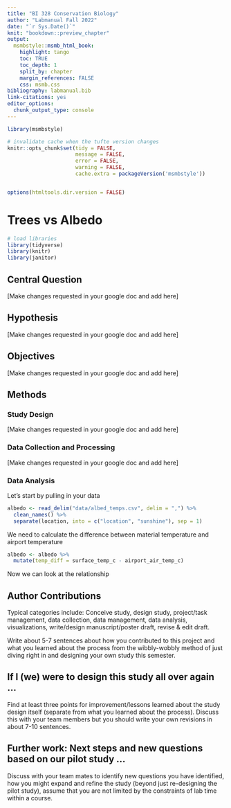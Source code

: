 ```yaml
---
title: "BI 328 Conservation Biology"
author: "Labmanual Fall 2022"
date: "`r Sys.Date()`"
knit: "bookdown::preview_chapter"
output:
  msmbstyle::msmb_html_book:
    highlight: tango
    toc: TRUE
    toc_depth: 1
    split_by: chapter
    margin_references: FALSE
    css: msmb.css
bibliography: labmanual.bib
link-citations: yes
editor_options: 
  chunk_output_type: console
---
```


```r


library(msmbstyle)

# invalidate cache when the tufte version changes
knitr::opts_chunk$set(tidy = FALSE, 
                      message = FALSE,
                      error = FALSE,
                      warning = FALSE,
                      cache.extra = packageVersion('msmbstyle'))


options(htmltools.dir.version = FALSE)

```

# Trees vs Albedo






```r

# load libraries
library(tidyverse)
library(knitr)
library(janitor)

```

## Central Question

[Make changes requested in your google doc and add here]


## Hypothesis

[Make changes requested in your google doc and add here]


## Objectives

[Make changes requested in your google doc and add here]


## Methods

### Study Design

[Make changes requested in your google doc and add here]

### Data Collection and Processing

[Make changes requested in your google doc and add here]

### Data Analysis

Let's start by pulling in your data

```r

albedo <- read_delim("data/albed_temps.csv", delim = ",") %>%
  clean_names() %>%
  separate(location, into = c("location", "sunshine"), sep = 1)

```

We need to calculate the difference between material temperature and airport temperature

```r

albedo <- albedo %>%
  mutate(temp_diff = surface_temp_c - airport_air_temp_c)

```

Now we can look at the relationship 

## Author Contributions

Typical categories include: Conceive study, design study, project/task management, data collection, data management, data analysis, visualizations, write/design manuscript/poster draft, revise & edit draft.

Write about 5-7 sentences about how you contributed to this project and what you learned about the process from the wibbly-wobbly method of just diving right in and designing your own study this semester.


## If I (we) were to design this study all over again ...

Find at least three points for improvement/lessons learned about the study design itself (separate from what you learned about the process). Discuss this with your team members but you should write your own revisions in about 7-10 sentences.


## Further work: Next steps and new questions based on our pilot study ...

Discuss with your team mates to identify new questions you have identified, how you might expand and refine the study (beyond just re-designing the pilot study), assume that you are not limited by the constraints of lab time within a course.








